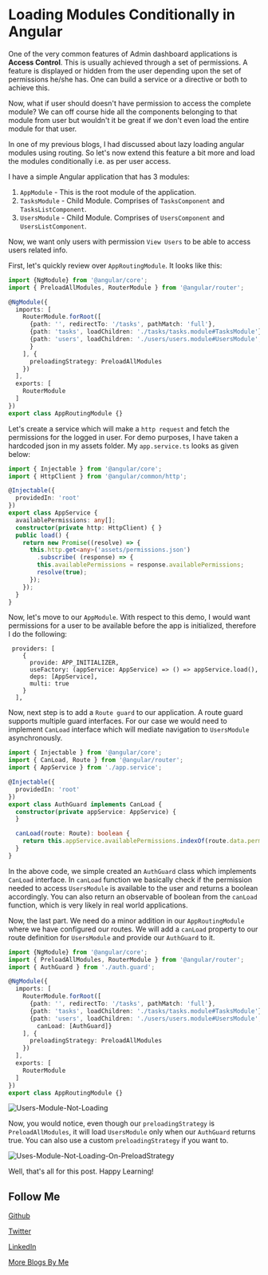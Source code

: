 # Loading Modules Conditionally in Angular

One of the very common features of Admin dashboard applications is **Access Control**. 
This is usually achieved through a set of permissions. A feature is displayed or hidden from the user depending upon the set of permissions he/she has.
One can build a service or a directive or both to achieve this.

Now, what if user should doesn't have permission to access the complete module? We can off course hide 
all the components belonging to that module from user but wouldn't it be great if we don't even load the 
entire module for that user.

In one of my previous blogs, I had discussed about lazy loading angular modules using routing. 
So let's now extend this feature a bit more and load the modules conditionally i.e. as per user access.

I have a simple Angular application that has 3 modules:

1. `AppModule` - This is the root module of the application.
2. `TasksModule` - Child Module. Comprises of `TasksComponent` and `TasksListComponent`.
3. `UsersModule` - Child Module. Comprises of `UsersComponent` and `UsersListComponent`.

Now, we want only users with permission `View Users` to be able to access users related info.

First, let's quickly review over `AppRoutingModule`. It looks like this:

```TypeScript
import {NgModule} from '@angular/core';
import { PreloadAllModules, RouterModule } from '@angular/router';

@NgModule({
  imports: [
    RouterModule.forRoot([
      {path: '', redirectTo: '/tasks', pathMatch: 'full'},
      {path: 'tasks', loadChildren: './tasks/tasks.module#TasksModule'},
      {path: 'users', loadChildren: './users/users.module#UsersModule', data: {permission: 'View Users'}
      }
    ], {
      preloadingStrategy: PreloadAllModules
    })
  ],
  exports: [
    RouterModule
  ]
})
export class AppRoutingModule {}
```

Let's create a service which will make a `http request` and fetch the permissions for the logged in user.
For demo purposes, I have taken a hardcoded json in my assets folder. My `app.service.ts` looks as given below:

```TypeScript
import { Injectable } from '@angular/core';
import { HttpClient } from '@angular/common/http';

@Injectable({
  providedIn: 'root'
})
export class AppService {
  availablePermissions: any[];
  constructor(private http: HttpClient) { }
  public load() {
    return new Promise((resolve) => {
      this.http.get<any>('assets/permissions.json')
        .subscribe( (response) => {
        this.availablePermissions = response.availablePermissions;
        resolve(true);
      });
    });
  }
}
```

Now, let's move to our `AppModule`. With respect to this demo, I would want permissions for a user to be 
available before the app is initialized, therefore I do the following:

```
 providers: [
    {
      provide: APP_INITIALIZER,
      useFactory: (appService: AppService) => () => appService.load(),
      deps: [AppService],
      multi: true
    }
  ],
 ```
 
Now, next step is to add a `Route guard` to our application. A route guard supports multiple guard interfaces.
For our case we would need to implement `CanLoad` interface which will mediate navigation to `UsersModule` asynchronously.

```TypeScript
import { Injectable } from '@angular/core';
import { CanLoad, Route } from '@angular/router';
import { AppService } from './app.service';

@Injectable({
  providedIn: 'root'
})
export class AuthGuard implements CanLoad {
  constructor(private appService: AppService) {
  }

  canLoad(route: Route): boolean {
    return this.appService.availablePermissions.indexOf(route.data.permission) !== -1;
  }
}
```

In the above code, we simple created an `AuthGuard` class which implements `CanLoad` interface. In `canLoad` 
function we basically check if the permission needed to access `UsersModule` is available to the user and returns 
a boolean accordingly. You can also return an observable of boolean from the `canLoad` function, which is very
likely in real world applications.

Now, the last part. We need do a minor addition in our `AppRoutingModule` where we have configured our routes.
We will add a `canLoad` property to our route definition for `UsersModule` and provide our `AuthGuard` to it.

```TypeScript
import {NgModule} from '@angular/core';
import { PreloadAllModules, RouterModule } from '@angular/router';
import { AuthGuard } from './auth.guard';

@NgModule({
  imports: [
    RouterModule.forRoot([
      {path: '', redirectTo: '/tasks', pathMatch: 'full'},
      {path: 'tasks', loadChildren: './tasks/tasks.module#TasksModule'},
      {path: 'users', loadChildren: './users/users.module#UsersModule', data: {permission: 'View Users'},
        canLoad: [AuthGuard]}
    ], {
      preloadingStrategy: PreloadAllModules
    })
  ],
  exports: [
    RouterModule
  ]
})
export class AppRoutingModule {}
```

![Users-Module-Not-Loading](https://raw.githubusercontent.com/NamitaMalik/Loading-modules-conditionally-in-Angular/master/src/assets/Preloaded_Module.gif)

Now, you would notice, even though our `preloadingStrategy` is `PreloadAllModules`, it will load `UsersModule` 
only when our `AuthGuard` returns true. You can also use a custom `preloadingStrategy` if you want to.

![Uses-Module-Not-Loading-On-PreloadStrategy](https://raw.githubusercontent.com/NamitaMalik/Loading-modules-conditionally-in-Angular/master/src/assets/Preloaded_Module.gif)

Well, that's all for this post. Happy Learning!


Follow Me
---
[Github](https://github.com/NamitaMalik)

[Twitter](https://twitter.com/namita13_04)

[LinkedIn](https://in.linkedin.com/in/namita-malik-a7885b23)

[More Blogs By Me](https://namitamalik.github.io/)
